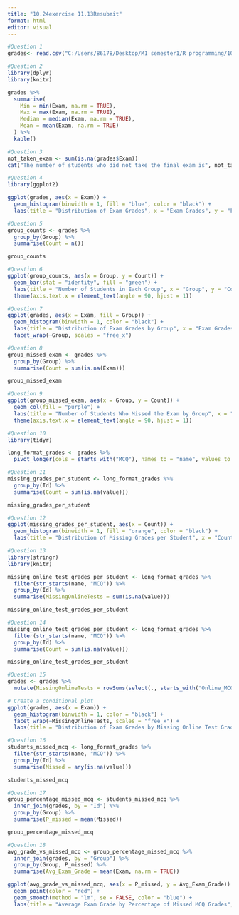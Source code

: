 ---
title: "10.24exercise 11.13Resubmit"
format: html
editor: visual
---

```{r}
#Question 1
grades<- read.csv("C:/Users/86178/Desktop/M1 semester1/R programming/10.24 exercise/grades.csv")
```

```{r}
#Question 2
library(dplyr)
library(knitr)

grades %>%
  summarise(
    Min = min(Exam, na.rm = TRUE),
    Max = max(Exam, na.rm = TRUE),
    Median = median(Exam, na.rm = TRUE),
    Mean = mean(Exam, na.rm = TRUE)
  ) %>%
  kable()
```

```{r}
#Question 3
not_taken_exam <- sum(is.na(grades$Exam))
cat("The number of students who did not take the final exam is", not_taken_exam, "\n")
```

```{r}
#Question 4
library(ggplot2)

ggplot(grades, aes(x = Exam)) +
  geom_histogram(binwidth = 1, fill = "blue", color = "black") +
  labs(title = "Distribution of Exam Grades", x = "Exam Grades", y = "Frequency")
```

```{r}
#Question 5
group_counts <- grades %>%
  group_by(Group) %>%
  summarise(Count = n())

group_counts
```

```{r}
#Question 6
ggplot(group_counts, aes(x = Group, y = Count)) +
  geom_bar(stat = "identity", fill = "green") +
  labs(title = "Number of Students in Each Group", x = "Group", y = "Count") +
  theme(axis.text.x = element_text(angle = 90, hjust = 1))
```

```{r}
#Question 7
ggplot(grades, aes(x = Exam, fill = Group)) +
  geom_histogram(binwidth = 1, color = "black") +
  labs(title = "Distribution of Exam Grades by Group", x = "Exam Grades", y = "Frequency") +
  facet_wrap(~Group, scales = "free_x")
```

```{r}
#Question 8
group_missed_exam <- grades %>%
  group_by(Group) %>%
  summarise(Count = sum(is.na(Exam)))

group_missed_exam
```

```{r}
#Question 9
ggplot(group_missed_exam, aes(x = Group, y = Count)) +
  geom_col(fill = "purple") +
  labs(title = "Number of Students Who Missed the Exam by Group", x = "Group", y = "Count") +
  theme(axis.text.x = element_text(angle = 90, hjust = 1))
```

```{r}
#Question 10
library(tidyr)

long_format_grades <- grades %>%
  pivot_longer(cols = starts_with("MCQ"), names_to = "name", values_to = "value")
```

```{r}
#Question 11
missing_grades_per_student <- long_format_grades %>%
  group_by(Id) %>%
  summarise(Count = sum(is.na(value)))

missing_grades_per_student
```

```{r}
#Question 12
ggplot(missing_grades_per_student, aes(x = Count)) +
  geom_histogram(binwidth = 1, fill = "orange", color = "black") +
  labs(title = "Distribution of Missing Grades per Student", x = "Count of Missing Grades", y = "Frequency")
```

```{r}
#Question 13
library(stringr)
library(knitr)

missing_online_test_grades_per_student <- long_format_grades %>%
  filter(str_starts(name, "MCQ")) %>%
  group_by(Id) %>%
  summarise(MissingOnlineTests = sum(is.na(value)))

missing_online_test_grades_per_student

```

```{r}
#Question 14
missing_online_test_grades_per_student <- long_format_grades %>%
  filter(str_starts(name, "MCQ")) %>%
  group_by(Id) %>%
  summarise(Count = sum(is.na(value)))

missing_online_test_grades_per_student
```

```{r}
#Question 15
grades <- grades %>%
  mutate(MissingOnlineTests = rowSums(select(., starts_with("Online_MCQ")) %>% is.na()))

# Create a conditional plot
ggplot(grades, aes(x = Exam)) +
  geom_histogram(binwidth = 1, color = "black") +
  facet_wrap(~MissingOnlineTests, scales = "free_x") +
  labs(title = "Distribution of Exam Grades by Missing Online Test Grades", x = "Exam Grades", y = "Frequency")

```

```{r}
#Question 16
students_missed_mcq <- long_format_grades %>%
  filter(str_starts(name, "MCQ")) %>%
  group_by(Id) %>%
  summarise(Missed = any(is.na(value)))

students_missed_mcq
```

```{r}
#Question 17
group_percentage_missed_mcq <- students_missed_mcq %>%
  inner_join(grades, by = "Id") %>%
  group_by(Group) %>%
  summarise(P_missed = mean(Missed))

group_percentage_missed_mcq
```

```{r}
#Question 18
avg_grade_vs_missed_mcq <- group_percentage_missed_mcq %>%
  inner_join(grades, by = "Group") %>%
  group_by(Group, P_missed) %>%
  summarise(Avg_Exam_Grade = mean(Exam, na.rm = TRUE))

ggplot(avg_grade_vs_missed_mcq, aes(x = P_missed, y = Avg_Exam_Grade)) +
  geom_point(color = "red") +
  geom_smooth(method = "lm", se = FALSE, color = "blue") +
  labs(title = "Average Exam Grade by Percentage of Missed MCQ Grades", x = "Percentage of Missed MCQ Grades", y = "Average Exam Grade")
```
